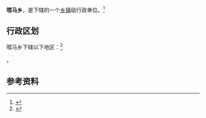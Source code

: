 {{中国乡级行政区|14/07/23/200/000}}

'''喂马乡'''，是{{PRC admin/fullname|14/07/23/200/000|3}}下辖的一个[[乡镇|乡镇]]级行政单位。<ref>{{PRC admin/ref sgc|{{PRC admin/parent|14/07/23/200/000}}}}</ref>

== 行政区划 ==

喂马乡下辖以下地区：<ref>{{PRC admin/ref sgc|14/07/23/200/000}}</ref>

{{PRC admin/children|14/07/23/200/000}}。

== 参考资料 ==

{{reflist}}

{{行政区划小作品}}
{{PRC admin/navcat|14/07/23/200/000}}